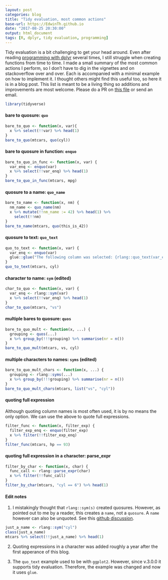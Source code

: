 ```yaml
---
layout: post
categories: blog
title: "Tidy evaluation, most common actions"
base-url: https://EdwinTh.github.io
date: "2017-08-25 20:30:00"
output: html_document
tags: [R, dplyr, tidy evaluation, programming]
---
```


Tidy evaluation is a bit challenging to get your head around. Even after reading [programming with dplyr](https://cran.r-project.org/web/packages/dplyr/vignettes/programming.html) several times, I still struggle when creating functions from time to time. I made a small summary of the most common actions I perform, so I don't have to dig in the vignettes and on stackoverflow over and over. Each is accompanied with a minimal example on how to implement it. I thought others might find this useful too, so here it is in a blog post. This list is meant to be a living thing so additions and improvements are most welcome. Please do a PR on [this file](https://github.com/EdwinTh/EdwinTh.github.io/tree/master/_source/2017-08-24-dplyr-recipes.Rmd) or send an email.

```r
library(tidyverse)
```
#### bare to quosure: `quo`
```r
bare_to_quo <- function(x, var){
  x %>% select(!!var) %>% head(1)
}
bare_to_quo(mtcars, quo(cyl))
```

#### bare to quosure in function: `enquo`
```r
bare_to_quo_in_func <- function(x, var) {
  var_enq <- enquo(var)
  x %>% select(!!var_enq) %>% head(1)
}
bare_to_quo_in_func(mtcars, mpg)
```

#### quosure to a name: `quo_name`
```r
bare_to_name <- function(x, nm) {
  nm_name <- quo_name(nm)
  x %>% mutate(!!nm_name := 42) %>% head(1) %>% 
    select(!!nm)
}
bare_to_name(mtcars, quo(this_is_42))
```

#### quosure to text: `quo_text`
```r
quo_to_text <- function(x, var) {
  var_enq <- enquo(var)
  glue::glue("The following column was selected: {rlang::quo_text(var_enq)}")
}
quo_to_text(mtcars, cyl)
```

#### character to name: `sym` (edited)

```r
char_to_quo <- function(x, var) {
  var_enq <- rlang::sym(var)
  x %>% select(!!var_enq) %>% head(1)
}
char_to_quo(mtcars, "vs")
```

#### multiple bares to quosure: `quos`
```r
bare_to_quo_mult <- function(x, ...) {
  grouping <- quos(...)
  x %>% group_by(!!!grouping) %>% summarise(nr = n())
}
bare_to_quo_mult(mtcars, vs, cyl)
```

#### multiple characters to names: `syms` (edited)
```r
bare_to_quo_mult_chars <- function(x, ...) {
  grouping <- rlang::syms(...)
  x %>% group_by(!!!grouping) %>% summarise(nr = n())
}
bare_to_quo_mult_chars(mtcars, list("vs", "cyl"))
```

#### quoting full expression

Although quoting column names is most often used, it is by no means the only option. We can use the above to quote full expressions.

```r
filter_func <- function(x, filter_exp) {
  filter_exp_enq <- enquo(filter_exp)
  x %>% filter(!!filter_exp_enq)
}
filter_func(mtcars, hp == 93)
```

#### quoting full expression in a character: parse_expr

```r
filter_by_char <- function(x, char) {
  func_call <- rlang::parse_expr(char)
  x %>% filter(!!func_call)
}
filter_by_char(mtcars, "cyl == 6") %>% head(1)
```

#### Edit notes

1) I mistakingly thought that `rlang::sym(s)` created quosures. However, as pointed out to me by a reader, this creates a `name`, not a `quosure`. A `name` however can also be unquoted. See this [github discussion](https://github.com/tidyverse/rlang/issues/116).

```r
just_a_name <- rlang::sym("cyl")
class(just_a_name)
mtcars %>% select(!!just_a_name) %>% head(1)
```

2) Quoting expressions in a character was added roughly a year after the first apperance of this blog.

3) The `quo_text` example used to be with `ggplot2`. However, since v.3.0.0 it supports tidy evaluation. Therefore, the example was changed and now it uses `glue`.